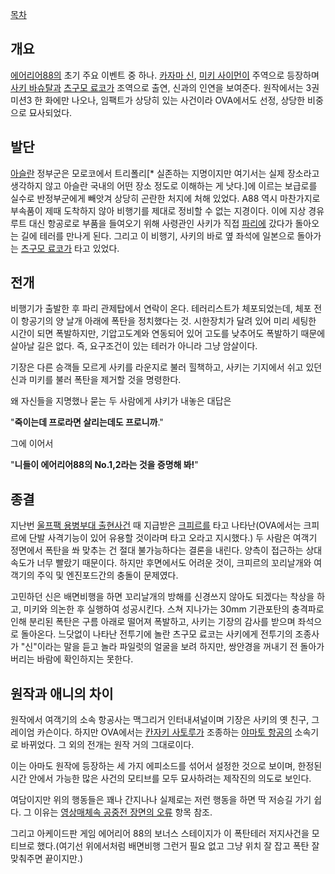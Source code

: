 [[목차]]
== 개요 ==
[[에어리어88]]의 초기 주요 이벤트 중 하나. [[카자마 신]], [[미키 사이먼]]이 주역으로 등장하며 [[사키 바슈탈]]과 [[츠구모 료코]]가 조역으로 출연, 신과의 인연을 보여준다. 원작에서는 3권 미션3 한 화에만 나오나, 임팩트가 상당히 있는 사건이라 OVA에서도 선정, 상당한 비중으로 묘사되었다.

== 발단 ==
[[아슬란]] 정부군은 모로코에서 트리폴리[* 실존하는 지명이지만 여기서는 실제 장소라고 생각하지 않고 아슬란 국내의 어떤 장소 정도로 이해하는 게 낫다.]에 이르는 보급로를 실수로 반정부군에게 빼앗겨 상당히 곤란한 처지에 처해 있었다. A88 역시 마찬가지로 부속품이 제때 도착하지 않아 비행기를 제대로 정비할 수 없는 지경이다.
이에 지상 경유 루트 대신 항공로로 부품을 들여오기 위해 사령관인 사키가 직접 [[파리]]에 갔다가 돌아오는 길에 테러를 만나게 된다. 그리고 이 비행기, 사키의 바로 옆 좌석에 일본으로 돌아가는 [[츠구모 료코]]가 타고 있었다.

== 전개 ==
비행기가 출발한 후 파리 관제탑에서 연락이 온다. 테러리스트가 체포되었는데, 체포 전 이 항공기의 양 날개 아래에 폭탄을 정치했다는 것. 시한장치가 달려 있어 미리 세팅한 시간이 되면 폭발하지만, 기압고도계와 연동되어 있어 고도를 낮추어도 폭발하기 때문에 살아날 길은 없다. 즉, 요구조건이 있는 테러가 아니라 그냥 암살이다.

기장은 다른 승객들 모르게 사키를 라운지로 불러 힐책하고, 사키는 기지에서 쉬고 있던 신과 미키를 불러 폭탄을 제거할 것을 명령한다.  

왜 자신들을 지명했나 묻는 두 사람에게 샤키가 내놓은 대답은

"'''죽이는데 프로라면 살리는데도 프로니까'''."

그에 이어서

"'''니들이 에어리어88의 No.1,2라는 것을 증명해 봐!'''"

== 종결 ==
지난번 [[울프팩 용병부대 출현]]사건 때 지급받은 [[크피르]]를 타고 나타난(OVA에서는 크피르에 단발 사격기능이 있어 유용할 것이라며 타고 오라고 지시했다.) 두 사람은 여객기 정면에서 폭탄을 쏴 맞추는 건 절대 불가능하다는 결론을 내린다. 양측이 접근하는 상대속도가 너무 빨랐기 때문이다. 하지만 후면에서도 어려운 것이, 크피르의 꼬리날개와 여객기의 주익 및 엔진포드간의 충돌이 문제였다.

고민하던 신은 배면비행을 하면 꼬리날개의 방해를 신경쓰지 않아도 되겠다는 착상을 하고, 미키와 의논한 후 실행하여 성공시킨다. 스쳐 지나가는 30mm 기관포탄의 충격파로 인해 분리된 폭탄은 구름 아래로 떨어져 폭발하고, 사키는 기장의 감사를 받으며 좌석으로 돌아온다. 느닷없이 나타난 전투기에 놀란 츠구모 료코는 사키에게 전투기의 조종사가 "신"이라는 말을 듣고 놀라 파일럿의 얼굴을 보려 하지만, 쌍안경을 꺼내기 전 돌아가버리는 바람에 확인하지는 못한다.

== 원작과 애니의 차이 ==
원작에서 여객기의 소속 항공사는 맥그리거 인터내셔널이며 기장은 사키의 옛 친구, 그레이엄 카슨이다. 하지만 OVA에서는 [[칸자키 사토루]]가 조종하는 [[야마토 항공]]의 소속기로 바뀌었다. 그 외의 전개는 원작 거의 그대로이다.

이는 아마도 원작에 등장하는 세 가지 에피소드를 섞어서 설정한 것으로 보이며, 한정된 시간 안에서 가능한 많은 사건의 모티브를 모두 묘사하려는 제작진의 의도로 보인다.

여담이지만 위의 행동들은 꽤나 간지나나 실제로는 저런 행동을 하면 딱 저승길 가기 쉽다. 그 이유는 [[영상매체속 공중전 장면의 오류]] 항목 참조.

그리고 아케이드판 게임 에어리어 88의 보너스 스테이지가 이 폭탄테러 저지사건을 모티브로 했다.(여기선 위에서처럼 배면비행 그런거 필요 없고 그냥 위치 잘 잡고 폭탄 잘 맞춰주면 끝이지만.) 
